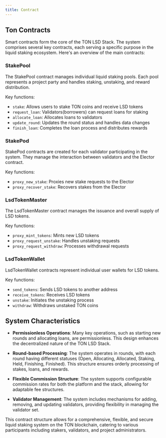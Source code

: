 ```yaml
---
title: Contract
---
```


## Ton Contracts

Smart contracts form the core of the TON LSD Stack. The system comprises several key contracts, each serving a specific purpose in the liquid staking ecosystem. Here's an overview of the main contracts:

### StakePool

The StakePool contract manages individual liquid staking pools. Each pool represents a project party and handles staking, unstaking, and reward distribution.

Key functions:
- `stake`: Allows users to stake TON coins and receive LSD tokens
- `request_loan`: Validators(borrowers) can request loans for staking
- `allocate_loan`: Allocates loans to validators
- `update_round`: Updates the round status and handles data changes
- `finish_loan`: Completes the loan process and distributes rewards

### StakePod

StakePod contracts are created for each validator participating in the system. They manage the interaction between validators and the Elector contract.

Key functions:
- `proxy_new_stake`: Proxies new stake requests to the Elector
- `proxy_recover_stake`: Recovers stakes from the Elector

### LsdTokenMaster

The LsdTokenMaster contract manages the issuance and overall supply of LSD tokens.

Key functions:
- `proxy_mint_tokens`: Mints new LSD tokens
- `proxy_request_unstake`: Handles unstaking requests
- `proxy_request_withdraw`: Processes withdrawal requests

### LsdTokenWallet

LsdTokenWallet contracts represent individual user wallets for LSD tokens.

Key functions:
- `send_tokens`: Sends LSD tokens to another address
- `receive_tokens`: Receives LSD tokens
- `unstake`: Initiates the unstaking process
- `withdraw`: Withdraws unstaked TON coins

## System Characteristics

- **Permissionless Operations**: Many key operations, such as starting new rounds and allocating loans, are permissionless. This design enhances the decentralized nature of the TON LSD Stack.

- **Round-based Processing**: The system operates in rounds, with each round having different statuses (Open, Allocating, Allocated, Staking, Held, Finishing, Finished). This structure ensures orderly processing of stakes, loans, and rewards.

- **Flexible Commission Structure**: The system supports configurable commission rates for both the platform and the stack, allowing for adaptable fee structures.

- **Validator Management**: The system includes mechanisms for adding, removing, and updating validators, providing flexibility in managing the validator set.

This contract structure allows for a comprehensive, flexible, and secure liquid staking system on the TON blockchain, catering to various participants including stakers, validators, and project administrators.